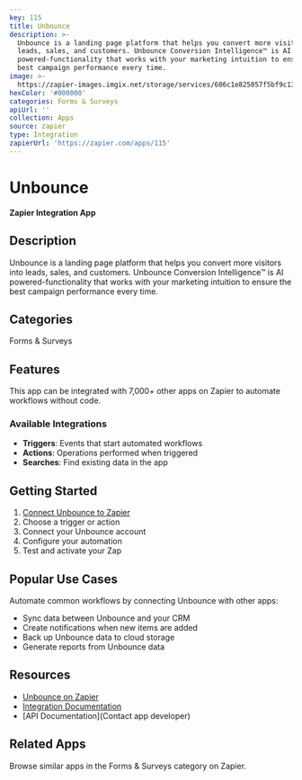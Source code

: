 ```yaml
---
key: 115
title: Unbounce
description: >-
  Unbounce is a landing page platform that helps you convert more visitors into
  leads, sales, and customers. Unbounce Conversion Intelligence™ is AI
  powered-functionality that works with your marketing intuition to ensure the
  best campaign performance every time.
image: >-
  https://zapier-images.imgix.net/storage/services/606c1e825057f5bf9c13aab28c0b50d3.png?auto=format%2Ccompress&ixlib=python-3.0.0&q=50
hexColor: '#000000'
categories: Forms & Surveys
apiUrl: ''
collection: Apps
source: zapier
type: Integration
zapierUrl: 'https://zapier.com/apps/115'
---
```

# Unbounce

**Zapier Integration App**

## Description

Unbounce is a landing page platform that helps you convert more visitors into leads, sales, and customers. Unbounce Conversion Intelligence™ is AI powered-functionality that works with your marketing intuition to ensure the best campaign performance every time.

## Categories

Forms & Surveys

## Features

This app can be integrated with 7,000+ other apps on Zapier to automate workflows without code.

### Available Integrations

- **Triggers**: Events that start automated workflows
- **Actions**: Operations performed when triggered
- **Searches**: Find existing data in the app

## Getting Started

1. [Connect Unbounce to Zapier](https://zapier.com/apps/115)
2. Choose a trigger or action
3. Connect your Unbounce account
4. Configure your automation
5. Test and activate your Zap

## Popular Use Cases

Automate common workflows by connecting Unbounce with other apps:

- Sync data between Unbounce and your CRM
- Create notifications when new items are added
- Back up Unbounce data to cloud storage
- Generate reports from Unbounce data

## Resources

- [Unbounce on Zapier](https://zapier.com/apps/115)
- [Integration Documentation](https://zapier.com/apps/115/integrations)
- [API Documentation](Contact app developer)

## Related Apps

Browse similar apps in the Forms & Surveys category on Zapier.
